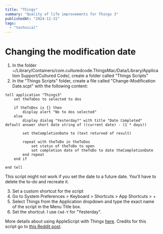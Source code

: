 ```yaml
---
title: "Things"
summary: "Quality of life improvements for Things 3"
publishedAt: "2024-12-31"
tags:
  - "technical"
---
```


# Changing the modification date

1. In the folder ~/Library/Containers/com.culturedcode.ThingsMac/Data/Library/Application Support/Cultured Code/, create a folder called "Things Scripts"
2. In the "Things Scripts" folder, create a file called "Change-Modification Date.scpt" with the following content:

```applescript
tell application "Things3"
	set theToDos to selected to dos

	if theToDos is {} then
		display alert "No to dos selected"
	else
		display dialog "Yesterday?" with title "Date Completed" default answer short date string of ((current date) - (1 * days))

		set theCompletionDate to (text returned of result)

		repeat with theToDo in theToDos
			set status of theToDo to open
			set completion date of theToDo to date theCompletionDate
		end repeat
	end if

end tell
```

This script might not work if you set the date to a future date. You'll have to delete the to-do and recreate it.

3. Set a custom shortcut for the script
1. Go to System Preferences > Keyboard > Shortcuts > App Shortcuts > +
1. Select Things from the Application dropdown and type the exact name of the script in the Menu Title box.
1. Set the shortcut. I use `Cmd-Y` for "Yesterday".

More details about using AppleScript with Things [here](https://culturedcode.com/things/support/articles/2803572/). Credits for this script go to [this Reddit post](https://www.reddit.com/r/thingsapp/comments/drjuod/back_dating_todo_items/).

<!-- TODO: Insert the spaced repetition script here -->

